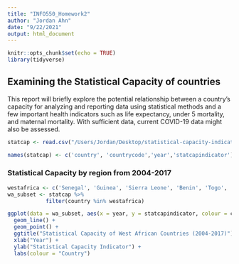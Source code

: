 ```yaml
---
title: "INFO550_Homework2"
author: "Jordan Ahn"
date: "9/22/2021"
output: html_document
---
```


```r
knitr::opts_chunk$set(echo = TRUE)
library(tidyverse)
```

## Examining the Statistical Capacity of countries

This report will briefly explore the potential relationship between a country's capacity for analyzing and reporting data using statistical methods and a few important health indicators such as life expectancy, under 5 mortality, and maternal mortality. With sufficient data, current COVID-19 data might also be assessed.

```r
statcap <- read.csv("/Users/Jordan/Desktop/statistical-capacity-indicator.csv")

names(statcap) <- c('country', 'countrycode','year','statcapindicator')

```

### Statistical Capacity by region from 2004-2017

```r
westafrica <- c('Senegal', 'Guinea', 'Sierra Leone', 'Benin', 'Togo', 'Gambia')
wa_subset <- statcap %>% 
            filter(country %in% westafrica)

ggplot(data = wa_subset, aes(x = year, y = statcapindicator, colour = country)) +
  geom_line() +
  geom_point() +
  ggtitle("Statistical Capacity of West African Countries (2004-2017)") +
  xlab("Year") +
  ylab("Statistical Capacity Indicator") +
  labs(colour = "Country")
```


